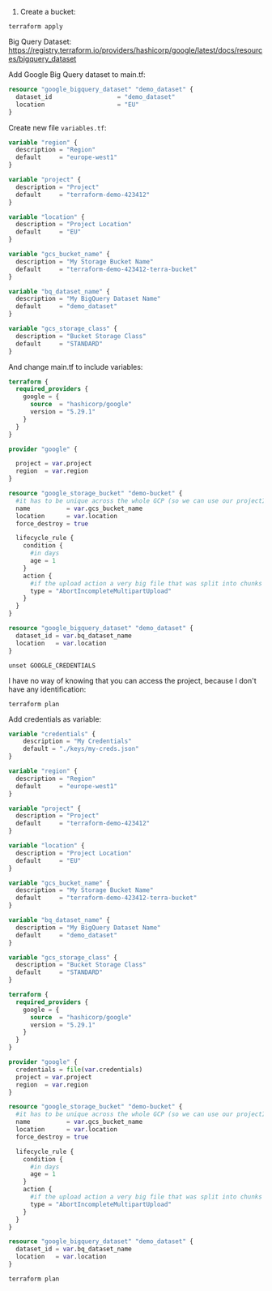 1. Create a bucket:
```code
terraform apply
```

Big Query Dataset: https://registry.terraform.io/providers/hashicorp/google/latest/docs/resources/bigquery_dataset

Add Google Big Query dataset to main.tf:
```terraform main.tf
resource "google_bigquery_dataset" "demo_dataset" {
  dataset_id                  = "demo_dataset"
  location                    = "EU"
}
```

Create new file ```variables.tf```:
```terraform variables.tf
variable "region" {
  description = "Region"
  default     = "europe-west1"
}

variable "project" {
  description = "Project"
  default     = "terraform-demo-423412"
}

variable "location" {
  description = "Project Location"
  default     = "EU"
}

variable "gcs_bucket_name" {
  description = "My Storage Bucket Name"
  default     = "terraform-demo-423412-terra-bucket"
}

variable "bq_dataset_name" {
  description = "My BigQuery Dataset Name"
  default     = "demo_dataset"
}

variable "gcs_storage_class" {
  description = "Bucket Storage Class"
  default     = "STANDARD"
}
```

And change main.tf to include variables:
```terraform main.tf
terraform {
  required_providers {
    google = {
      source  = "hashicorp/google"
      version = "5.29.1"
    }
  }
}

provider "google" {

  project = var.project
  region  = var.region
}

resource "google_storage_bucket" "demo-bucket" {
  #it has to be unique across the whole GCP (so we can use our projectID for example)!!
  name          = var.gcs_bucket_name
  location      = var.location
  force_destroy = true

  lifecycle_rule {
    condition {
      #in days
      age = 1
    }
    action {
      #if the upload action a very big file that was split into chunks wasn't completed during one day - abort the upload
      type = "AbortIncompleteMultipartUpload"
    }
  }
}

resource "google_bigquery_dataset" "demo_dataset" {
  dataset_id = var.bq_dataset_name
  location   = var.location
}
```

```code
unset GOOGLE_CREDENTIALS
```

I have no way of knowing that you can access the project, because I don't have any identification:
```code
terraform plan
```

Add credentials as variable:
```terraform variables.tf
variable "credentials" {
    description = "My Credentials"
    default = "./keys/my-creds.json"
}

variable "region" {
  description = "Region"
  default     = "europe-west1"
}

variable "project" {
  description = "Project"
  default     = "terraform-demo-423412"
}

variable "location" {
  description = "Project Location"
  default     = "EU"
}

variable "gcs_bucket_name" {
  description = "My Storage Bucket Name"
  default     = "terraform-demo-423412-terra-bucket"
}

variable "bq_dataset_name" {
  description = "My BigQuery Dataset Name"
  default     = "demo_dataset"
}

variable "gcs_storage_class" {
  description = "Bucket Storage Class"
  default     = "STANDARD"
}
```

```terraform main.tf
terraform {
  required_providers {
    google = {
      source  = "hashicorp/google"
      version = "5.29.1"
    }
  }
}

provider "google" {
  credentials = file(var.credentials)
  project = var.project
  region  = var.region
}

resource "google_storage_bucket" "demo-bucket" {
  #it has to be unique across the whole GCP (so we can use our projectID for example)!!
  name          = var.gcs_bucket_name
  location      = var.location
  force_destroy = true

  lifecycle_rule {
    condition {
      #in days
      age = 1
    }
    action {
      #if the upload action a very big file that was split into chunks wasn't completed during one day - abort the upload
      type = "AbortIncompleteMultipartUpload"
    }
  }
}

resource "google_bigquery_dataset" "demo_dataset" {
  dataset_id = var.bq_dataset_name
  location   = var.location
}
```

```code
terraform plan
```









